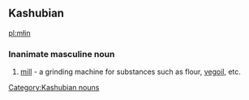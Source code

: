 ==Kashubian==
[[pl:młin]]
[[Category:Kashubian nouns]]
===Inanimate masculine noun===
#[[mill]] - a grinding machine for substances such as flour, [[w:vegoil|vegoil]], etc.